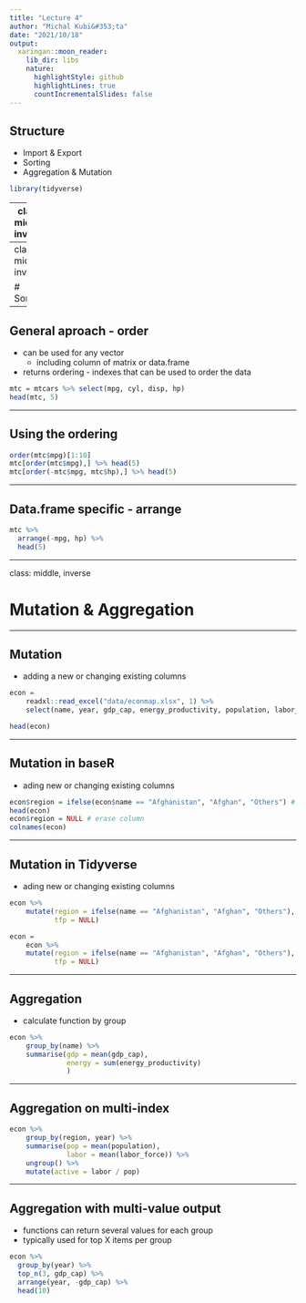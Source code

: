 ```yaml
---
title: "Lecture 4"
author: "Michal Kubi&#353;ta"
date: "2021/10/18"
output:
  xaringan::moon_reader:
    lib_dir: libs
    nature:
      highlightStyle: github
      highlightLines: true
      countIncrementalSlides: false
---
```


## Structure
- Import & Export
- Sorting
- Aggregation & Mutation
```r
library(tidyverse)
```

---
class: middle, inverse

# Import & Export

---
class: middle, inverse

# Sorting

---

## General aproach - order
- can be used for any vector
  - including column of matrix or data.frame
- returns ordering - indexes that can be used to order the data

```r
mtc = mtcars %>% select(mpg, cyl, disp, hp) 
head(mtc, 5)
```

---

## Using the ordering
```r
order(mtc$mpg)[1:10]
mtc[order(mtc$mpg),] %>% head(5)
mtc[order(-mtc$mpg, mtc$hp),] %>% head(5)
```

---

## Data.frame specific - arrange

```r
mtc %>% 
  arrange(-mpg, hp) %>% 
  head(5)
```

---

class: middle, inverse

# Mutation & Aggregation

---

## Mutation
- adding a new or changing existing columns
```r
econ =
    readxl::read_excel("data/econmap.xlsx", 1) %>%
    select(name, year, gdp_cap, energy_productivity, population, labor_force, tfp)

head(econ)
```

---

## Mutation in baseR
- ading new or changing existing columns
```r
econ$region = ifelse(econ$name == "Afghanistan", "Afghan", "Others") # base R
head(econ)
econ$region = NULL # erase column
colnames(econ)

```

---

## Mutation in Tidyverse
- ading new or changing existing columns

```r
econ %>%
    mutate(region = ifelse(name == "Afghanistan", "Afghan", "Others"),
           tfp = NULL)
```

```r
econ =
    econ %>%
    mutate(region = ifelse(name == "Afghanistan", "Afghan", "Others"),
           tfp = NULL)
```

---

## Aggregation
- calculate function by group

```r
econ %>% 
    group_by(name) %>% 
    summarise(gdp = mean(gdp_cap),
              energy = sum(energy_productivity)
              )
```

---

## Aggregation on multi-index

```r
econ %>% 
    group_by(region, year) %>% 
    summarise(pop = mean(population),
              labor = mean(labor_force)) %>% 
    ungroup() %>% 
    mutate(active = labor / pop) 
```

---

## Aggregation with multi-value output
- functions can return several values for each group
- typically used for top X items per group 

```r
econ %>% 
  group_by(year) %>% 
  top_n(3, gdp_cap) %>% 
  arrange(year, -gdp_cap) %>% 
  head(10)
```